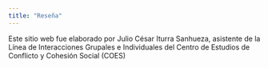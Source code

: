 ```yaml
---
title: "Reseña"
---
```

Este sitio web fue elaborado por Julio César Iturra Sanhueza, asistente de la Línea de Interacciones Grupales e Individuales del Centro de Estudios de Conflicto y Cohesión Social (COES)



